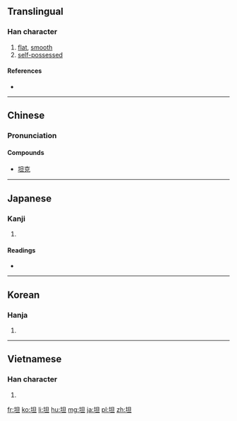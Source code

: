 ==Translingual==

===Han character===
{{Han char|rn=32|rad=土|as=05|sn=8|four=4611<sub>0</sub>|canj=土日一 (GAM)|ids=⿰[[土]][[旦]]}}

# [[flat]], [[smooth]]
# [[self-possessed]]

====References====
* {{Han ref|kx=0226.180|dkj=04971|dj=0461.300|hdz=10431.030|uh=5766|ud=22374|bh=A95A|bd=43354}}

----

==Chinese==
{{zh-hanzi-box|[[坦]]}}

===Pronunciation===
{{zh-pron
|m=tǎn
|c=taan2
|mc=y
|oc=y
|ma=
|cat=a
}}

====Compounds====
* [[坦克]]

----

==Japanese==

===Kanji===
{{ja-kanji|grade=|rs=土05}}

# {{defn|lang=ja|sort=土05}}

====Readings====
* {{ja-readings|on=[[たん]] (tan)|kun=[[たいら]] (taira)}}

----

==Korean==

===Hanja===
{{ko-hanja|hangeul=탄|rv=tan|mr=t'an}}

# {{defn|lang=ko|sort=土05}}

----

==Vietnamese==

===Han character===
{{vi-hantu|[[thản]], [[đất]], [[đắt]], [[đứt]], [[đật]], [[ngẩn]], [[thưỡn]]|rs=土05}}

# {{defn|lang=vi|sort=土05}}

[[fr:坦]]
[[ko:坦]]
[[li:坦]]
[[hu:坦]]
[[mg:坦]]
[[ja:坦]]
[[pl:坦]]
[[zh:坦]]
